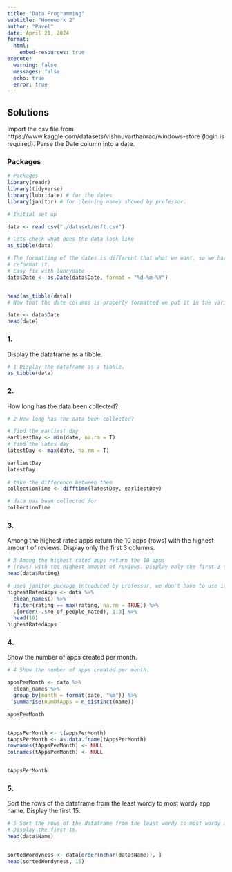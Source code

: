 ---
title: "Data Programming"
subtitle: "Homework 2"
author: "Pavel"
date: April 21, 2024
format: 
  html:
    embed-resources: true
execute: 
  warning: false
  messages: false
  echo: true
  error: true
---




## Solutions


Import the csv file from https://www.kaggle.com/datasets/vishnuvarthanrao/windows-store (login is required). Parse the Date column into a date.


### Packages
```{r}
# Packages
library(readr)
library(tidyverse)
library(lubridate) # for the dates
library(janitor) # for cleaning names showed by professor.


```


```{r}
# Initial set up

data <- read.csv("./dataset/msft.csv")

# Lets check what does the data look like
as_tibble(data)

# The formatting of the dates is different that what we want, so we have to 
# reformat it.
# Easy fix with lubrydate
data$Date <- as.Date(data$Date, format = "%d-%m-%Y")


head(as_tibble(data))
# Now that the date columns is properly formatted we put it in the variable

date <- data$Date
head(date)

```




### 1. 
Display the dataframe as a tibble.
```{r}

# 1 Display the dataframe as a tibble.
as_tibble(data)

```


### 2.

How long has the data been collected?
```{r}
# 2 How long has the data been collected?

# find the earliest day
earliestDay <- min(date, na.rm = T)
# find the lates day
latestDay <- max(date, na.rm = T)

earliestDay
latestDay
  
# take the difference between them  
collectionTime <- difftime(latestDay, earliestDay)

# data has been collected for
collectionTime

```


### 3.
Among the highest rated apps return the 10 apps (rows) with the highest amount of reviews. Display only the first 3 columns.
```{r}

# 3 Among the highest rated apps return the 10 apps 
# (rows) with the highest amount of reviews. Display only the first 3 columns.
head(data$Rating)

# uses janitor package introduced by professor, we don't have to use it, but its nice
highestRatedApps <- data %>%
  clean_names() %>%
  filter(rating == max(rating, na.rm = TRUE)) %>%
  .[order(-.$no_of_people_rated), 1:3] %>%
  head(10)
highestRatedApps

```


### 4.
Show the number of apps created per month.
```{r}

# 4 Show the number of apps created per month.

appsPerMonth <- data %>%
  clean_names %>%
  group_by(month = format(date, "%m")) %>%
  summarise(numOfApps = n_distinct(name))

appsPerMonth


tAppsPerMonth <- t(appsPerMonth)
tAppsPerMonth <- as.data.frame(tAppsPerMonth)
rownames(tAppsPerMonth) <- NULL
colnames(tAppsPerMonth) <- NULL


tAppsPerMonth

```


### 5.
Sort the rows of the dataframe from the least wordy to most wordy app name. Display the first 15.
```{r}

# 5 Sort the rows of the dataframe from the least wordy to most wordy app name. 
# Display the first 15.
head(data$Name)


sortedWordyness <- data[order(nchar(data$Name)), ]
head(sortedWordyness, 15)

```

